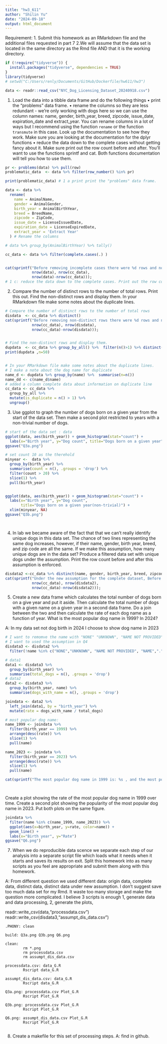 ```yaml
---
title: "hw3_611"
author: "Shilin Yu"
date: "2024-09-18"
output: html_document
---
```



Requirement:
1. Submit this homework as an RMarkdown file and the additional files requested in part 7
2.We will assume that the data set is located in the same directory as the Rmd file AND that it is the working directory.

```r
if (!require("tidyverse")) {
  install.packages("tidyverse", dependencies = TRUE)
}
library(tidyverse)
# setwd("C:/Users/renly/Documents/GitHub/Dockerfile/hw611/hw3")

data <- readr::read_csv("NYC_Dog_Licensing_Dataset_20240918.csv")


```


1. Load the data into a tibble data frame and do the following things
•	print the "problems" data frame.
•	rename the columns so they are less redundant - we're only working with dogs here so we can use the column names: name, gender, birth_year, breed, zipcode, issue_date, expiration_date and extract_year.
You can rename columns in a lot of ways but I recommend using the function `rename` or the function `transmute` in this case. Look up the documentation to see how they work. Make sure you are looking at the documentation for the dplyr functions
•	reduce the data down to the complete cases without getting fancy about it. Make sure print out the row count before and after. You'll want to use the functions sprintf and cat. Both functions documentation will tell you how to use them.


```r
pr <- problems(data) %>% pull(row)
problematic_data  <- data %>% filter(row_number() %in% pr)

print(problematic_data) # 1 a print print the "problems" data frame.

data <- data %>%
  rename(
    name = AnimalName,      
    gender = AnimalGender,  
    birth_year = AnimalBirthYear,  
    breed = BreedName,       
    zipcode = ZipCode,    
    issue_date = LicenseIssuedDate,  
    expiration_date = LicenseExpiredDate,  
    extract_year = 'Extract Year'  
  ) # Rename the columns

# data %>% group_by(AnimalBirthYear) %>% tally()

cc_data <- data %>% filter(complete.cases(.) )


cat(sprintf("Before removing incomplete cases there were %d rows and now there are %d rows.\n (%d removed)",
            nrow(data), nrow(cc_data),
            nrow(data)-nrow(cc_data)));
# 1 c: reduce the data down to the complete cases. Print out the row count before and after. You'll want to use the functions sprintf and cat.

```




2. Compare the number of distinct rows to the number of total rows. Print this out. Find the non-distinct rows and display them. In your RMarkdown file make some notes about the duplicate lines.



```r


# Compare the number of distinct rows to the number of total rows
disdata  <- cc_data %>% distinct()
cat(sprintf("Before removing non-distinct rows there were %d rows and now there are %d  distinct rows.\n (%d removed)",
            nrow(cc_data), nrow(disdata),
            nrow(cc_data)-nrow(disdata)));


# Find the non-distinct rows and display them.
dupdata  <- cc_data %>% group_by_all() %>%  filter(n()>1) %>% distinct()
print(dupdata ,n=50)


# In your RMarkdown file make some notes about the duplicate lines.
# I make a note about the dog name for duplicate
name_d <- dupdata %>% group_by(name) %>%  summarise(n=n()) 
name_dd <- c(name_d$name)
# added a column complete data about information on duplicate line
cc_data <- cc_data %>%
  group_by_all %>%
  mutate(is_duplicate = n() > 1) %>%
  ungroup()

```




3. Use ggplot to graph the number of dogs born on a given year from the start of the data set. Then make a second plot restricted to years with a non-trivial number of dogs.
```r

# start of the data set : data
ggplot(data, aes(birth_year)) + geom_histogram(stat="count") +
  labs(x="Birth year", y="Dog count", title="Dogs born on a given year")
ggsave("Q3a.png")

# set count 10 as the therehold 
minyear <-  data %>% 
  group_by(birth_year) %>%
  summarise(count = n(), .groups = 'drop') %>%
  filter(count > 20) %>%
  slice(1) %>%
  pull(birth_year)


ggplot(data, aes(birth_year)) + geom_histogram(stat="count") +
  labs(x="Birth year", y="Dog count",  
       title="Dogs born on a given year(non-trivial)") +
  xlim(minyear, NA)
ggsave("Q3b.png")




```




4. In lab we became aware of the fact that that we can't really identify unique dogs in this data set. The chance of two lines representing the same dog increases, however, if their name, gender, birth year, breed, and zip code are all the same. If we make this assumption, how many unique dogs are in the data set? Produce a filtered data set with unique dogs under the assumption. Print the row count before and after this assumption is enforced.

```r

disdata2 <-cc_data %>% distinct(name, gender, birth_year, breed, zipcode)
cat(sprintf("Under the new assumption for the complete dataset, Before removing non-distinct rows there were %d rows and now there are %d  distinct rows.\n (%d removed)",
            nrow(cc_data), nrow(disdata2),
            nrow(cc_data)-nrow(disdata2)));


```


5. Create a new data frame which calculates the total number of dogs born on a give year and put it aside. Then calculate the total number of dogs with a given name on a given year in a second data frame. Do a join between the two and then calculate the rate of each dog name as a function of year. What is the most popular dog name in 1999? In 2024?

A: In my data set not dog birth in 2024 I choose to show dog name in 2023
```r
# I want to remomve the name with "NONE" "UNKNOWN", "NAME NOT PROVIDED", "NAME",".","...","A"
# I want to used the assumption in Q4 
disdata3 <- disdata2 %>%
  filter(!name %in% c("NONE","UNKNOWN", "NAME NOT PROVIDED", "NAME",".","...","A"))

# data1
data1 <- disdata3 %>%
  group_by(birth_year) %>%
  summarise(total_dogs = n(), .groups = 'drop')
# data2
data2 <- disdata3 %>%
  group_by(birth_year, name) %>%
  summarise(dogs_with_name = n(), .groups = 'drop')

joindata <- data2 %>%
  left_join(data1, by = "birth_year") %>%
  mutate(rate = dogs_with_name / total_dogs)

# most popular dog name:
name_1999 <- joindata %>%
  filter(birth_year == 1999) %>%
  arrange(desc(rate)) %>%
  slice(1) %>% 
  pull(name)

name_2023 <- joindata %>%
  filter(birth_year == 2023) %>%
  arrange(desc(rate)) %>%
  slice(1) %>% 
  pull(name)

cat(sprintf("The most popular dog name in 1999 is: %s , and the most popular dog name in 2023 is: %s ",name_1999, name_2023 ) )




```


Create a plot showing the rate of the most popular dog name in 1999 over time. Create a second plot showing the popularity of the most popular dog name in 2023. Put both plots on the same figure.



```r


joindata %>% 
  filter(name %in% c(name_1999, name_2023)) %>%
  ggplot(aes(x=birth_year, y=rate, color=name)) +
  geom_line() + 
  labs(x="Birth year", y="Rate")
ggsave("Q6.png")


```


7. When we do reproducible data scence we separate each step of our analysis into a separate script file which loads what it needs when it starts and saves its results on exit. Split this homework into as many scripts as you feel are appropriate and submit them along with this homework.

A: From different question we used different data: origin data, complete data, distinct data, distinct data under new assumption.
I don't suggest save too much data set for my Rmd. It waste too many storage and make the question more complicated. I believe 3 scripts is enough 1, generate data and data processing, 2, generate the plots,

readr::write_csv(data,"processdata.csv")
readr::write_csv(disdata3,"assumpt_dis_data.csv")
```make
.PHONY: clean

build: Q3a.png Q3b.png Q6.png

clean:
		rm *.png
		rm processdata.csv
		rm assumpt_dis_data.csv

processdata.csv: data_G.R
		Rscript data_G.R

assumpt_dis_data.csv: data_G.R
		Rscript data_G.R

Q3a.png: processdata.csv Plot_G.R
		Rscript Plot_G.R

Q3b.png: processdata.csv Plot_G.R
		Rscript Plot_G.R

Q6.png: assumpt_dis_data.csv Plot_G.R
		Rscript Plot_G.R
	
```

8. Create a makefile for this set of processing steps.
A: find in github.